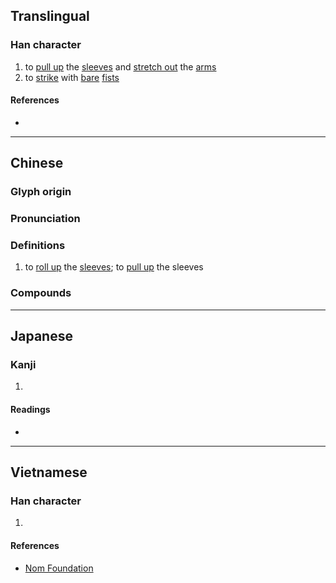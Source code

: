 {{also|拴}}
{{character info}}
==Translingual==

===Han character===
{{Han char|rn=64|rad=手|as=09|sn=12|four=53016|canj=QJMM|ids=⿰扌宣}}

# to [[pull up]] the [[sleeve]]s and [[stretch out]] the [[arm]]s
# to [[strike]] with [[bare]] [[fist]]s

====References====
* {{Han ref|kx=0441.160|dkj=12338|dj=0792.110|hdz=31924.040|uh=63CE|ud=25550|bh=D955|bd=55637}}

----

==Chinese==
{{zh-forms}}

===Glyph origin===
{{Han etym}}

===Pronunciation===
{{zh-pron
|m=xuān
|c=syun1
|c-t=lhun1
|mc=y
|oc=y
|cat=v
}}

===Definitions===
{{zh-hanzi}}

# to [[roll up]] the [[sleeve]]s; to [[pull up]] the sleeves

===Compounds===
{{zh-der|捋袖揎拳|捋臂揎拳|揎拳捋袖|揎拳攞袖|擄袖揎拳|揎拳擄袖|裸袖揎衣|裸袖揎拳}}

----

==Japanese==

===Kanji===
{{ja-kanji|grade=|rs=手09}}

# {{rfdef|ja|sort=手09}}

====Readings====
* {{ja-readings|on=[[せん]] (sen)|kun=[[かかげる]] (kakageru)}}

----

==Vietnamese==

===Han character===
{{vi-readings|rs=手09|reading=tuyên}}

# {{rfdef|vi|sort=手09}}

====References====
* [http://nomfoundation.org/common/nom_details.php?codepoint=63ce Nom Foundation]